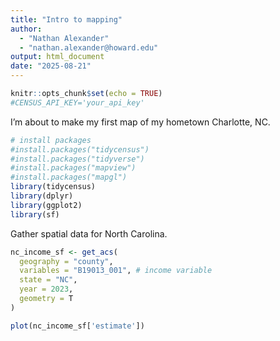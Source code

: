 ```yaml
---
title: "Intro to mapping"
author: 
  - "Nathan Alexander"
  - "nathan.alexander@howard.edu"
output: html_document
date: "2025-08-21"
---
```


```r
knitr::opts_chunk$set(echo = TRUE)
#CENSUS_API_KEY='your_api_key'
```

I'm about to make my first map of my hometown Charlotte, NC.

```r
# install packages
#install.packages("tidycensus")
#install.packages("tidyverse")
#install.packages("mapview")
#install.packages("mapgl")
library(tidycensus)
library(dplyr)
library(ggplot2)
library(sf)
```

Gather spatial data for North Carolina.

```r

nc_income_sf <- get_acs(
  geography = "county",
  variables = "B19013_001", # income variable
  state = "NC",
  year = 2023,
  geometry = T
)

```



```r
plot(nc_income_sf['estimate'])

```



```r


```



```r


```



```r


```



```r


```








